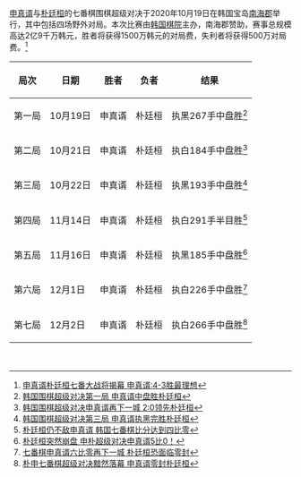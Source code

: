 [[申真谞]]与[[朴廷桓]]的七番棋围棋超级对决于2020年10月19日在韩国宝岛[[南海郡 (韓國)|南海郡]]举行，其中包括四场野外对局。本次比赛由[[韩国棋院]]主办，南海郡赞助，赛事总规模高达2亿9千万韩元，胜者将获得1500万韩元的对局费，失利者将获得500万对局费。<ref>[https://sports.sina.com.cn/go/2020-10-09/doc-iivhvpwz1034569.shtml 申真谞朴廷桓七番大战将揭幕 申真谞:4-3胜最理想]</ref>
{|class="wikitable"
!局次!!日期!!胜者!!负者!!结果
|-
|第一局
|10月19日||申真谞||朴廷桓||执黑267手中盘胜<ref>[https://sports.sina.com.cn/go/2020-10-19/doc-iiznctkc6434467.shtml 韩国围棋超级对决第一局 申真谞中盘胜朴廷桓]</ref>
|-
|第二局
|10月21日||申真谞||朴廷桓||执白184手中盘胜<ref>[https://sports.sina.com.cn/go/2020-10-21/doc-iiznezxr7255044.shtml 韩国围棋超级对决申真谞再下一城 2:0领先朴廷桓]</ref>
|-
|第三局
|10月22日||申真谞||朴廷桓||执黑193手中盘胜<ref>[https://sports.sina.com.cn/go/2020-10-22/doc-iiznezxr7463516.shtml 韩国围棋超级对决第三局 申真谞执黑完胜朴廷桓]</ref>
|-
|第四局
|11月14日||申真谞||朴廷桓||执白291手半目胜<ref>[https://sports.sina.com.cn/go/2020-11-14/doc-iiznezxs1852617.shtml 朴廷桓仍不敌申真谞 韩国七番棋比分达到四比零]</ref>
|-
|第五局
|11月16日||申真谞||朴廷桓||执黑185手中盘胜<ref>[https://sports.sina.com.cn/go/2020-11-17/doc-iiznctke1832617.shtml 朴廷桓突然崩盘 申朴超级对决申真谞5比0！]</ref>
|-
|第六局
|12月1日||申真谞||朴廷桓||执白226手中盘胜<ref>[https://sports.sina.com.cn/go/2020-12-01/doc-iiznctke4265184.shtml 七番棋申真谞六比零再下一城 朴廷桓恐面临零封]</ref>
|-
|第七局
|12月2日||申真谞||朴廷桓||执白266手中盘胜<ref>[https://sports.sina.com.cn/go/2020-12-02/doc-iiznctke4435551.shtml 朴申七番棋超级对决黯然落幕 申真谞零封朴廷桓]</ref>
|}
　　